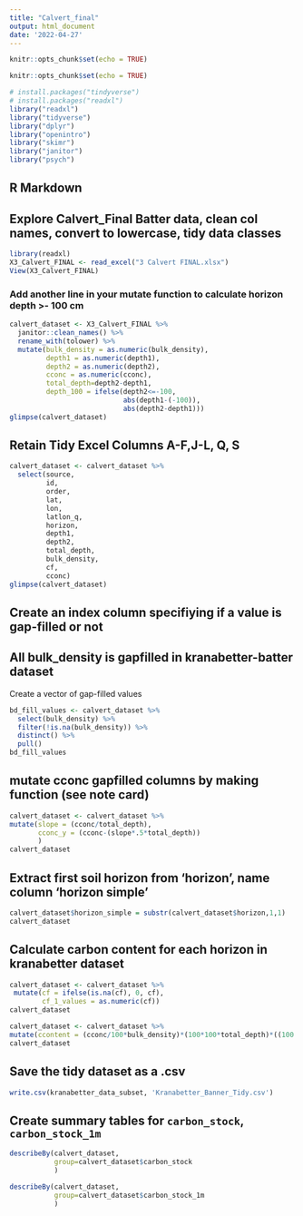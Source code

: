```yaml
---
title: "Calvert_final"
output: html_document
date: '2022-04-27'
---
```


```r
knitr::opts_chunk$set(echo = TRUE)
```

```r
knitr::opts_chunk$set(echo = TRUE)
```

```r
# install.packages("tindyverse")
# install.packages("readxl")
library("readxl")
library("tidyverse")
library("dplyr")
library("openintro")
library("skimr")
library("janitor")
library("psych")
```


## R Markdown
## Explore Calvert_Final Batter data, clean col names, convert to lowercase, tidy data classes
```r
library(readxl)
X3_Calvert_FINAL <- read_excel("3 Calvert FINAL.xlsx")
View(X3_Calvert_FINAL)
```


### Add another line in your mutate function to calculate horizon depth >- 100 cm

```r
calvert_dataset <- X3_Calvert_FINAL %>%  
  janitor::clean_names() %>% 
  rename_with(tolower) %>%
  mutate(bulk_density = as.numeric(bulk_density),
         depth1 = as.numeric(depth1),
         depth2 = as.numeric(depth2),
         cconc = as.numeric(cconc),
         total_depth=depth2-depth1,
         depth_100 = ifelse(depth2<=-100,
                            abs(depth1-(-100)),
                            abs(depth2-depth1)))
glimpse(calvert_dataset)
```
## Retain Tidy Excel Columns A-F,J-L, Q, S

```r
calvert_dataset <- calvert_dataset %>% 
  select(source, 
         id, 
         order, 
         lat, 
         lon, 
         latlon_q, 
         horizon, 
         depth1, 
         depth2, 
         total_depth, 
         bulk_density, 
         cf, 
         cconc)
glimpse(calvert_dataset)
``` 
## Create an index column specifiying if a value is gap-filled or not
## All bulk_density is gapfilled in kranabetter-batter dataset

Create a vector of gap-filled values

```r
bd_fill_values <- calvert_dataset %>%
  select(bulk_density) %>%
  filter(!is.na(bulk_density)) %>% 
  distinct() %>% 
  pull() 
bd_fill_values
```

## mutate cconc gapfilled columns by making function (see note card)

```r
calvert_dataset <- calvert_dataset %>%
mutate(slope = (cconc/total_depth),
       cconc_y = (cconc-(slope*.5*total_depth))
       )
calvert_dataset
```


## Extract first soil horizon from 'horizon', name column 'horizon simple'
```r
calvert_dataset$horizon_simple = substr(calvert_dataset$horizon,1,1)
calvert_dataset
```
## Calculate carbon content for each horizon in kranabetter dataset

```r
calvert_dataset <- calvert_dataset %>%
 mutate(cf = ifelse(is.na(cf), 0, cf),
        cf_1_values = as.numeric(cf))
calvert_dataset
```

```r
calvert_dataset <- calvert_dataset %>%
mutate(ccontent = (cconc/100*bulk_density)*(100*100*total_depth)*((100 - cf)/100))
calvert_dataset
```

## Save the tidy dataset as a .csv

```r
write.csv(kranabetter_data_subset, 'Kranabetter_Banner_Tidy.csv')
```

## Create summary tables for `carbon_stock`, `carbon_stock_1m`

```r
describeBy(calvert_dataset, 
           group=calvert_dataset$carbon_stock
           )
```

```r
describeBy(calvert_dataset, 
           group=calvert_dataset$carbon_stock_1m
           )
```

